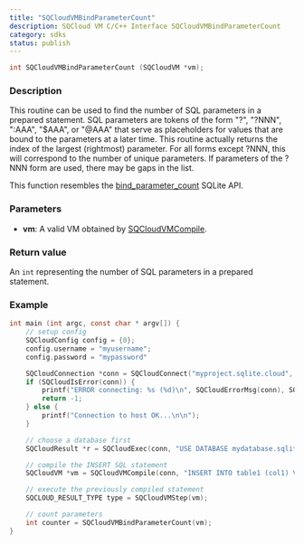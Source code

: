 ```yaml
---
title: "SQCloudVMBindParameterCount"
description: SQCloud VM C/C++ Interface SQCloudVMBindParameterCount
category: sdks
status: publish
---
```


```c
int SQCloudVMBindParameterCount (SQCloudVM *vm);
```

### Description
This routine can be used to find the number of SQL parameters in a prepared statement. SQL parameters are tokens of the form "?", "?NNN", ":AAA", "$AAA", or "@AAA" that serve as placeholders for values that are bound to the parameters at a later time. This routine actually returns the index of the largest (rightmost) parameter. For all forms except ?NNN, this will correspond to the number of unique parameters. If parameters of the ?NNN form are used, there may be gaps in the list.

This function resembles the [bind_parameter_count](https://www.sqlite.org/c3ref/bind_parameter_count.html) SQLite API. 

### Parameters
* **vm**: A valid VM obtained by [SQCloudVMCompile](/docs/sqlite-cloud/sdks/c/sqcloudvmcompile).


### Return value
An `int` representing the number of SQL parameters in a prepared statement.

### Example
```c
int main (int argc, const char * argv[]) {
    // setup config
    SQCloudConfig config = {0};
    config.username = "myusername";
    config.password = "mypassword"

    SQCloudConnection *conn = SQCloudConnect("myproject.sqlite.cloud", SQCLOUD_DEFAULT_PORT, &config);
    if (SQCloudIsError(conn)) {
        printf("ERROR connecting: %s (%d)\n", SQCloudErrorMsg(conn), SQCloudErrorCode(conn));
        return -1;
    } else {
        printf("Connection to host OK...\n\n");
    }

    // choose a database first
    SQCloudResult *r = SQCloudExec(conn, "USE DATABASE mydatabase.sqlite;");

    // compile the INSERT SQL statement
    SQCloudVM *vm = SQCloudVMCompile(conn, "INSERT INTO table1 (col1) VALUES ('?1');", -1, NULL);

    // execute the previously compiled statement
    SQCLOUD_RESULT_TYPE type = SQCloudVMStep(vm);

    // count parameters
    int counter = SQCloudVMBindParameterCount(vm);
}
```